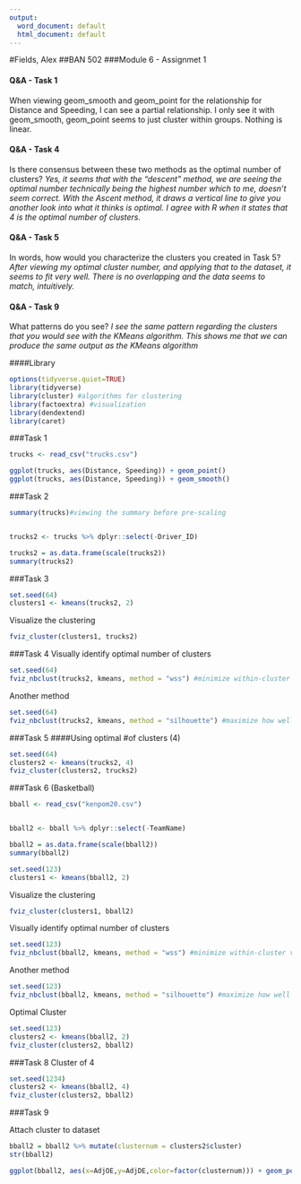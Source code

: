 ---
output:
  word_document: default
  html_document: default
---
#Fields, Alex
##BAN 502
###Module 6 - Assignmet 1


#### Q&A - Task 1
When viewing geom_smooth and geom_point for the relationship for Distance and Speeding, I can see a partial relationship. 
I only see it with geom_smooth, geom_point seems to just cluster within groups. Nothing is linear. 

#### Q&A - Task 4
Is there consensus between these two methods as the optimal number of clusters?
*Yes, it seems that with the "descent" method, we are seeing the optimal number technically being the highest number which to me, doesn't seem correct. With the Ascent method, it draws a vertical line to give you another look into what it thinks is optimal. I agree with R when it states that 4 is the optimal number of clusters.*

#### Q&A - Task 5
In words, how would you characterize the clusters you created in Task 5?
*After viewing my optimal cluster number, and applying that to the dataset, it seems to fit very well. There is no overlapping and  the data seems to match, intuitively.*

#### Q&A - Task 9
What patterns do you see? *I see the same pattern regarding the clusters that you would see with the KMeans algorithm. This shows me that we can produce the same output as the KMeans algorithm*



####Library
```{r message = FALSE}
options(tidyverse.quiet=TRUE)
library(tidyverse)
library(cluster) #algorithms for clustering
library(factoextra) #visualization
library(dendextend)
library(caret)
```


###Task 1
```{r message = FALSE}
trucks <- read_csv("trucks.csv")

ggplot(trucks, aes(Distance, Speeding)) + geom_point() 
ggplot(trucks, aes(Distance, Speeding)) + geom_smooth()

```


###Task 2
```{r message = FALSE}

summary(trucks)#viewing the summary before pre-scaling 


trucks2 <- trucks %>% dplyr::select(-Driver_ID)

trucks2 = as.data.frame(scale(trucks2))
summary(trucks2)

```



###Task 3
```{r}
set.seed(64)
clusters1 <- kmeans(trucks2, 2)
```

Visualize the clustering  
```{R}
fviz_cluster(clusters1, trucks2)
```



###Task 4
Visually identify optimal number of clusters  
```{r}
set.seed(64)
fviz_nbclust(trucks2, kmeans, method = "wss") #minimize within-cluster variation
```
Another method  
```{r}
set.seed(64)
fviz_nbclust(trucks2, kmeans, method = "silhouette") #maximize how well points sit in their clusters
```


###Task 5
####Using optimal #of clusters (4)
```{r}
set.seed(64)
clusters2 <- kmeans(trucks2, 4)
fviz_cluster(clusters2, trucks2)
```


###Task 6 (Basketball)
```{r message = FALSE}
bball <- read_csv("kenpom20.csv")


bball2 <- bball %>% dplyr::select(-TeamName)

bball2 = as.data.frame(scale(bball2))
summary(bball2)


```


```{r}
set.seed(123)
clusters1 <- kmeans(bball2, 2)
```

Visualize the clustering  
```{R}
fviz_cluster(clusters1, bball2)
```

Visually identify optimal number of clusters  
```{r}
set.seed(123)
fviz_nbclust(bball2, kmeans, method = "wss") #minimize within-cluster variation
```
Another method  
```{r}
set.seed(123)
fviz_nbclust(bball2, kmeans, method = "silhouette") #maximize how well points sit in their clusters
```

Optimal Cluster
```{r}
set.seed(123)
clusters2 <- kmeans(bball2, 2)
fviz_cluster(clusters2, bball2)
```



###Task 8
Cluster of 4
```{r}
set.seed(1234)
clusters2 <- kmeans(bball2, 4)
fviz_cluster(clusters2, bball2)
```


###Task 9 

Attach cluster to dataset
```{r}
bball2 = bball2 %>% mutate(clusternum = clusters2$cluster)
str(bball2)
```

```{r}
ggplot(bball2, aes(x=AdjOE,y=AdjDE,color=factor(clusternum))) + geom_point()
```